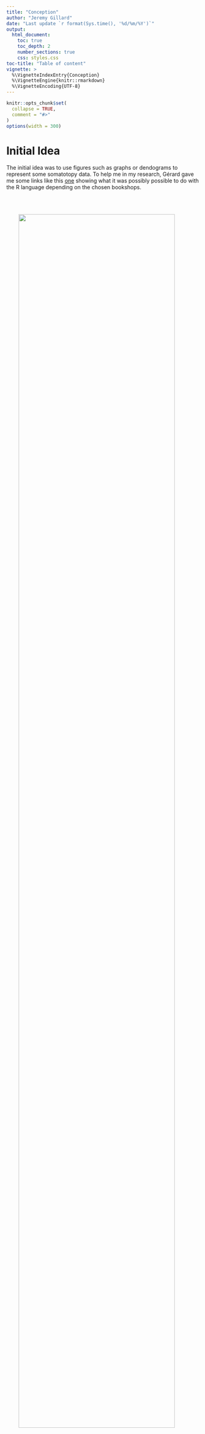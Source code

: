 ```yaml
---
title: "Conception"
author: "Jeremy Gillard"
date: "Last update `r format(Sys.time(), '%d/%m/%Y')`"
output: 
  html_document:
    toc: true
    toc_depth: 2
    number_sections: true
    css: styles.css
toc-title: "Table of content"
vignette: >
  %\VignetteIndexEntry{Conception}
  %\VignetteEngine{knitr::rmarkdown}
  %\VignetteEncoding{UTF-8}
---
```


```r
knitr::opts_chunk$set(
  collapse = TRUE,
  comment = "#>"
)
options(width = 300)
```

# Initial Idea

The initial idea was to use figures such as graphs or dendograms to represent some somatotopy data.
To help me in my research, Gérard gave me some links like this <a href="https://www.r-graph-gallery.com/index.html" target="_blank">one</a> showing what it was possibly possible to do with the R language depending on the chosen bookshops.

<img src="../man/figures/graph_dendogram.png" style="width: 90%; margin: 16px 0; padding: 32px"/>

Keeping in mind that we had to stay in the world of the R language, the two packages that came out after some research were **ggraph** and **igraph**.

Moreover as it seemed possible for **networkD3** to convert a graph built with the **igraph** library or for **ggraph** to use the basic functions provided by **igraph**, I turned to the latter. Moreover I had at that time a much more consequent documentation on **igraph** than on the two others (Student subscription to the DataCamp site).

My first objective was therefore to construct a Graph representation of the data I had been provided with.

# Raw data frame segmentation

The data given to me was in the following form.

```r
library(somar)
```

For a better readability of the code, the dataframe included in the package initially under the name somar::experimental_data.df will simply be named df.

```r
df <- somar::experimental_data.df

str(df)
```

This dataframe above can be divided into 4 main parts.

**Metadata columns:** describing the conditions of the experiment as well as the mean of the related R-values

```r
df[, 1:3]
```

**Correlation coefficients columns:** corresponding to the latter conditions

```r
df[, 4:8]
```

**The p-value columns:** corresponding to the latter conditions

```r
df[, 14:18]
```

**Other values columns:** that Gérard asked me not to take care of (CI columns)

The aim was therefore that each line could be represented by a graph.
The construction of basic graphs requires more precisely a sample as follows. 

```r
sample_number <- 1

df[sample_number, 4:8]
df[sample_number, 14:18]
```

It may be interesting later on that the data separation of a dataframe like the latter can be done automatically (respecting a column naming convention and a precise dataframe structure). This is so that the user can have a quick and general idea of each of his graphs in order to make a more precise selection afterwards.

# Automatic segmentation of the data frame

Given the structure of this dataframe, 

## Naming Convention 1
```
Metadata columns must not contain more than one underscore.
```

```r
regex_pattern <- "\\_[A-z]+\\_"

meta_df <- df[-grep(regex_pattern, names(df))]
data_df <- df[grep(regex_pattern, names(df))]
meta_df
```

## Naming Convention 2
```
The name of the data to be extracted must prefix the relevant zone pair. It must also be separated from an underscore.
```
This makes it possible to first make a list of the various parameters.

```r
library(stringr)
extract_prefix <- function(column_name) {
  unlist(str_split(column_name, "_"))[1]
}

prefix.vec <- unique(sapply(names(data_df), extract_prefix))
prefix.vec
```

And in a second step to separate the dataframe into dataframes containing only one parameter.

```r
R_regex_pattern <- paste("^", prefix.vec[1], sep="")
CI_regex_pattern <- paste("^", prefix.vec[2], sep="")
P_regex_pattern <- paste("^", prefix.vec[3], sep="")

R_df <- data_df[grep(R_regex_pattern, names(data_df))]
CI_df <- data_df[grep(CI_regex_pattern, names(data_df))]
P_df <- data_df[grep(P_regex_pattern, names(data_df))]

R_df
```

It is certain that in a specific function, it will be a question of recovering each of the above dataframes with the help of a loop.

It is then possible to gather data about a certain meta parameter as follows.
Ex : Penalty 1 and StimType 1 at row 1

```r

row <- 1
R_df_sample <- R_df[row,]
CI_df_sample <- CI_df[row,]
P_df_sample <- P_df[row,]

row.names(R_df_sample) <- "R"
row.names(CI_df_sample) <- "CI"
row.names(P_df_sample) <- "P"

# uniformity of column names to be able to bind the dataframe samples

substract_prefix <- function(column_name, prefix) {
  substr(column_name, nchar(prefix) + 1, nchar(column_name))
}

R_prefix_to_substract <- paste(prefix.vec[1], "_", sep="")
names(R_df_sample) <- sapply(
  X = names(R_df_sample), 
  F = function(column_name) substract_prefix(column_name, R_prefix_to_substract))

CI_prefix_to_substract <- paste(prefix.vec[2], "_", sep="")
names(CI_df_sample) <- sapply(
  X = names(CI_df_sample), 
  F = function(column_name) substract_prefix(column_name, CI_prefix_to_substract))


p_prefix_to_substract <- paste(prefix.vec[3], "_", sep="")
names(P_df_sample) <- sapply(
  X = names(P_df_sample), 
  F = function(column_name) substract_prefix(column_name, p_prefix_to_substract))

dataframe_unit <- rbind(R_df_sample, P_df_sample, CI_df_sample)
dataframe_unit
```

Finally for a better manipulation of the data in relation to the graphs to be built, I thought it might be interesting to link the metadata and their respective data frame using the data structure of the list.

```r
Penalty <- 1
StimType <- 1

l <- list(Penalty, StimType, dataframe_unit)
names(l) <- c("Penalty", "StimType", "Dataframe")
l
```

## Naming Convention 3
It is necessary to have a last rule for the correct processing of data in the construction of the graph.
```
Prefix the zones by NnSel for a non-selected zone and by Sel for a selected zone.
```

# Unique Graph Construction

## Graph Construction

At this stage, it might then be interesting to construct the graph simply by splitting the column names and giving them to the graph builder.

```r
library(igraph)

names.vec <- names(dataframe_unit)
node_list.vec <- unlist(lapply(names.vec, function(str) { unlist(str_split(str, "_")) }))

g <- graph(node_list.vec, directed = FALSE) %>%
  set_edge_attr("R", value = as.vector(t(dataframe_unit[1,]))) %>%
  set_edge_attr("P", value = as.vector(t(dataframe_unit[2,]))) %>%
  set_edge_attr("CI", value = as.vector(t(dataframe_unit[3,])))

plot(g)
```

## Graph Layout

Gérard's idea in graph construction was to have a layout of the areas resembling the theoretical layout (somatotopy). In order to do this I had to create a new function creating a semi-circular layout. Traditional graph construction layouts do not implement this layout.

```r
layout_in_semicircle <- function(graph) {
  number_of_vertex <- vcount(graph)
  layout_matrix <- matrix(ncol = 2)
  for (i in 1:number_of_vertex) {
    x <- cos((i * pi / number_of_vertex) - (pi / number_of_vertex) / 2)
    y <- sin((i * pi / number_of_vertex) - (pi / number_of_vertex) / 2)
    if (is.na(layout_matrix[1, 1])) {
      layout_matrix[1,] <- c(x, y)
    } else {
      layout_matrix <- rbind(layout_matrix, c(x, y))
    }
  }
  layout_matrix
}

l <- layout_in_semicircle(g)
plot(g, layout = l, asp = 0.4)
```

## Graph nodes order

The next step was then to make the knots respect the "somatotopy order".

```r
columns_name <- as_ids(V(g))

Sels <- columns_name[sapply(columns_name, grepl, pattern="^Sel")]
NnSels <- columns_name[sapply(columns_name, grepl, pattern="^NnSel")]

order_sels <- function(names) {
  prefix <- ""
  if (grepl(names[1], pattern="^S")) {
    prefix <- "Sel"
  } else {
    prefix <- "NnSel"
  }
  normal_names_cols <- substr(names, str_length(prefix) + 1, str_length(names))
  f_cols <- factor(normal_names_cols, ordered = TRUE, levels = somatotopy.fac)
  sequence <- order(f_cols)
  if (prefix == "NnSel") {
    for (i in 1:length(sequence)) {
      sequence[i] <- ((length(sequence) * 2) + 1) - sequence[i]
    }
  }
  sequence
}

sequence <- c(order_sels(Sels), order_sels(NnSels))

g <- permute(g, sequence)

plot(g, layout = l, asp = 0.4)
```

## Graph Aesthetics

The final step was then to ensure that the visual attributes of the graph reflected the attributes that had been assigned to its construction.

### Edge Color

```r
color_scale <- colorRampPalette(c("red4", "red1", "yellow", "lawngreen",  "forestgreen"))
precision_scale <- 1000
color_pallet <- color_scale(precision_scale);

edgeColor <- function(r) {
  color_pallet[abs(signif(r, 3)) * precision_scale]
}

E(g)$color <- edgeColor(E(g)$R)
```

### Edge Width

```r
edge_max_width <- 50
edge_min_width <- 1

edgeWidth <- function(r, minWidth, maxWidth) {
  range_of_values <- maxWidth - minWidth
  unit <- range_of_values / precision_scale
  minWidth + unit * abs(signif(r, 2)) * precision_scale
}

E(g)$width <- edgeWidth(E(g)$R, edge_min_width, edge_max_width)
```

### Edge Continuity according to P value

```r
E(g)$lty <- ifelse(E(g)$P > 0.05, "dotted", "solid")
```

### Edge Curve

```r
E(g)$curved <- seq(0, 0.7, length = ecount(g))
```

### Selected - NnSelected Vertex (-prefix)

```r
V(g)$selected <- grepl(as_ids(V(g)), pattern="^S")
V(g)$label <- ifelse(V(g)$selected, substract_prefix(V(g)$name, "Sel"), substract_prefix(V(g)$name, "NnSel"))
V(g)$color <- ifelse(V(g)$selected, "gray60", "gray90")
```

### Vertex Static Attributes

```r
V(g)$size <- 40
V(g)$frame.color <- ifelse(degree(g) > 1, "forestgreen", "gray")
V(g)$frame.width <- 2
V(g)$label.cex <- 2
V(g)$label.family=""
V(g)$label.cex=1.4
V(g)$label.color="black"

plot(g, layout = l, asp = 0.4)
```

### "Legend"

```r
legend("topleft", legend=c("P ≤ 0.05", "P > 0.05"), lty=1:2, cex=1)
legend("topright", c("Selected","Non Selected"), fill=c("gray60", "gray90"), cex=1)
legend(-1.3, 1.3 , title="|R|", c("0", "0.25", "0.5", "0.75", "1"), fill=c("red4", "red1", "yellow", "lawngreen", "forestgreen"), cex=0.8)
```

# Conclusion - version 1.0.0

After much research and testing, I realised that it would be difficult with igraph to have a graph as aesthetically pleasing as the examples I was given at the beginning. It might then be interesting to see, if desired, how to translate these different structures with ggraph for example. As far as the caption is concerned, I think it will be more interesting for the researcher to add them later on top of the png image generated by igraph. The solutions given by plot and igraph being rather limited.

Finally, I would not have had the time to work on the construction of a dendogram so much the handling of the R language, of the various libraries and the development time of this first version will have taken me some time.
